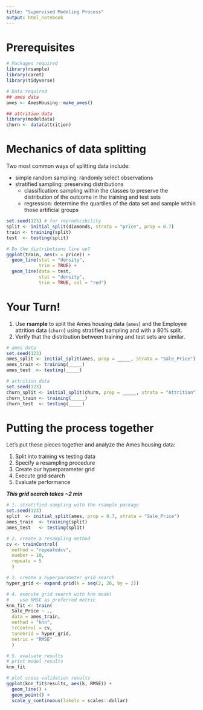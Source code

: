 ```yaml
---
title: "Supervised Modeling Process"
output: html_notebook
---
```


# Prerequisites

```r
# Packages required
library(rsample)
library(caret)
library(tidyverse)

# Data required
## ames data
ames <- AmesHousing::make_ames()

## attrition data
library(modeldata)
churn <- data(attrition)
```


# Mechanics of data splitting 

Two most common ways of splitting data include:

* simple random sampling: randomly select observations
* stratified sampling: preserving distributions
   - classification: sampling within the classes to preserve the 
     distribution of the outcome in the training and test sets
   - regression: determine the quartiles of the data set and sample within those
      artificial groups

```r
set.seed(123) # for reproducibility
split <- initial_split(diamonds, strata = "price", prop = 0.7)
train <- training(split)
test  <- testing(split)

# Do the distributions line up? 
ggplot(train, aes(x = price)) + 
  geom_line(stat = "density", 
            trim = TRUE) + 
  geom_line(data = test, 
            stat = "density", 
            trim = TRUE, col = "red")
```


# Your Turn! 

1. Use __rsample__ to split the Ames housing data (`ames`) and the Employee attrition data (`churn`) using stratified sampling and with a 80% split.
2. Verify that the distribution between training and test sets are similar.

```r
# ames data
set.seed(123)
ames_split <- initial_split(ames, prop = _____, strata = "Sale_Price")
ames_train <- training(_____)
ames_test  <- testing(_____)

# attrition data
set.seed(123)
churn_split <- initial_split(churn, prop = _____, strata = "Attrition")
churn_train <- training(_____)
churn_test  <- testing(_____)
```


# Putting the process together 

Let's put these pieces together and analyze the Ames housing data:

1. Split into training vs testing data
2. Specify a resampling procedure
3. Create our hyperparameter grid
4. Execute grid search
5. Evaluate performance

___This grid search takes ~2 min___

```r
# 1. stratified sampling with the rsample package
set.seed(123)
split  <- initial_split(ames, prop = 0.7, strata = "Sale_Price")
ames_train  <- training(split)
ames_test   <- testing(split)

# 2. create a resampling method
cv <- trainControl(
  method = "repeatedcv", 
  number = 10, 
  repeats = 5
  )

# 3. create a hyperparameter grid search
hyper_grid <- expand.grid(k = seq(2, 26, by = 2))

# 4. execute grid search with knn model
#    use RMSE as preferred metric
knn_fit <- train(
  Sale_Price ~ ., 
  data = ames_train, 
  method = "knn", 
  trControl = cv, 
  tuneGrid = hyper_grid,
  metric = "RMSE"
  )

# 5. evaluate results
# print model results
knn_fit

# plot cross validation results
ggplot(knn_fit$results, aes(k, RMSE)) + 
  geom_line() +
  geom_point() +
  scale_y_continuous(labels = scales::dollar)
```
